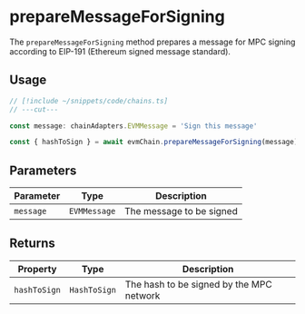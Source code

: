 # prepareMessageForSigning

The `prepareMessageForSigning` method prepares a message for MPC signing according to EIP-191 (Ethereum signed message standard).

## Usage

```ts twoslash
// [!include ~/snippets/code/chains.ts]
// ---cut---

const message: chainAdapters.EVMMessage = 'Sign this message'

const { hashToSign } = await evmChain.prepareMessageForSigning(message)
```

## Parameters

| Parameter | Type         | Description              |
| --------- | ------------ | ------------------------ |
| `message` | `EVMMessage` | The message to be signed |

## Returns

| Property     | Type         | Description                              |
| ------------ | ------------ | ---------------------------------------- |
| `hashToSign` | `HashToSign` | The hash to be signed by the MPC network |

